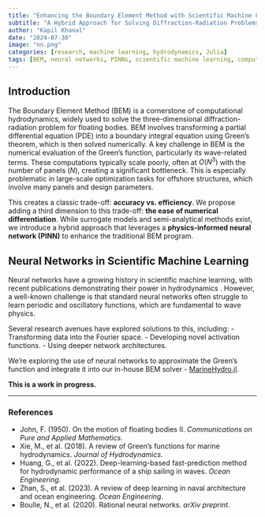 ```yaml
---
title: "Enhancing the Boundary Element Method with Scientific Machine Learning"
subtitle: "A Hybrid Approach for Solving Diffraction-Radiation Problems"
author: "Kapil Khanal"
date: "2024-07-30"
image: "nn.png"
categories: [research, machine learning, hydrodynamics, Julia]
tags: [BEM, neural networks, PINNs, scientific machine learning, computational physics]
---
```


## Introduction

The Boundary Element Method (BEM) is a cornerstone of computational hydrodynamics, widely used to solve the three-dimensional diffraction-radiation problem for floating bodies. BEM involves transforming a partial differential equation (PDE) into a boundary integral equation using Green's theorem, which is then solved numerically. A key challenge in BEM is the numerical evaluation of the Green's function, particularly its wave-related terms. These computations typically scale poorly, often at $O(N^3)$ with the number of panels ($N$), creating a significant bottleneck. This is especially problematic in large-scale optimization tasks for offshore structures, which involve many panels and design parameters.

This creates a classic trade-off: **accuracy vs. efficiency**. We propose adding a third dimension to this trade-off: **the ease of numerical differentiation**. While surrogate models and semi-analytical methods exist, we introduce a hybrid approach that leverages a **physics-informed neural network (PINN)** to enhance the traditional BEM program.

## Neural Networks in Scientific Machine Learning

Neural networks have a growing history in scientific machine learning, with recent publications demonstrating their power in hydrodynamics \cite{HUANG202235, ZHAN2023}. However, a well-known challenge is that standard neural networks often struggle to learn periodic and oscillatory functions, which are fundamental to wave physics.

Several research avenues have explored solutions to this, including:
-   Transforming data into the Fourier space.
-   Developing novel activation functions.
-   Using deeper network architectures.

We're exploring the use of neural networks to approximate the Green's function and integrate it into our in-house BEM solver - [MarineHydro.jl](https://github.com/symbiotic-engineering/MarineHydro.jl).

**This is a work in progress.**

<!-- ## Model Architecture

We use a fully connected neural network with a `[2, 30, 30, 30, 30, 30, 30, 30, 1]` architecture (input, hidden layers, output). While deeper networks can improve generalization, they also increase inference time, creating a trade-off between model performance and speed.


![Neural Network Architecture](nn.png)

To better capture the oscillatory nature of the problem, we adopt two specialized activation functions:
1.  **Trainable Rational Activation Function**: Used for most hidden layers.
2.  **Oscillatory Activation Function**: $x + \sin^2(x)$, used for the final hidden layer.

Computational experiments suggest this combination yields the best performance. The rational activation function is defined as:

$$
F(x) = \frac{\sum_{i=0}^{r_p}a_i x^i}{\sum_{j=0}^{r_q}b_j x^j}, \quad a_{r_p} \neq 0, b_{r_q} \neq 0
$$

This neural network-based global approximation aims to be as fast as older, less accurate methods (like Wu et al.'s approximation) while being as accurate as more modern, computationally intensive ones (like Newman's derivation), all while generalizing well to domains outside the training data.

## Loss Function: A Physics-Informed Approach

A key to successfully training a network on a physical problem is to inform it about the underlying physics. Since the terms of the Green's function satisfy the Laplace equation, we can build this constraint directly into the loss function. Specifically, we enforce the following condition:

$$
\nabla^2 F = \frac{1}{X} \frac{\partial F}{\partial X}  + \frac{\partial^2 F}{\partial Y^2} + \frac{\partial^2 F}{\partial X^2} = 0
$$ -->

<!-- Our loss function penalizes not only incorrect predicted values but also **incorrect gradients**. We use automatic differentiation to compute the gradients of the network's output with respect to its inputs ($\nabla_X \hat{NN}, \nabla_Y \hat{NN}$) and include a term in the loss that pushes these gradients to satisfy the Laplace equation. This ensures the model learns solutions that are not just accurate but also physically consistent. -->

---
### References
- John, F. (1950). On the motion of floating bodies II. *Communications on Pure and Applied Mathematics*.
- Xie, M., et al. (2018). A review of Green's functions for marine hydrodynamics. *Journal of Hydrodynamics*.
- Huang, G., et al. (2022). Deep-learning-based fast-prediction method for hydrodynamic performance of a ship sailing in waves. *Ocean Engineering*.
- Zhan, S., et al. (2023). A review of deep learning in naval architecture and ocean engineering. *Ocean Engineering*.
- Boulle, N., et al. (2020). Rational neural networks. *arXiv preprint*. 